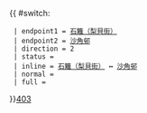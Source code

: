 {{ #switch: {{{format|}}}
  | endpoint1 = [[石籬（梨貝街）巴士總站|石籬（梨貝街）]]
  | endpoint2 = [[沙角邨]]
  | direction = 2
  | status = 
  | inline = [[石籬（梨貝街）巴士總站|石籬（梨貝街）]] ↔ [[沙角邨]]
  | normal =
  | full =
}}<noinclude>[[category:新界專線小巴路線模板|403]]</noinclude>